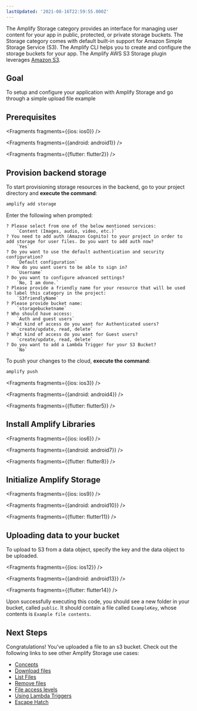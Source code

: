 ```yaml
---
lastUpdated: '2021-08-16T22:59:55.000Z'
---
```

The Amplify Storage category provides an interface for managing user content for your app in public, protected, or private storage buckets. The Storage category comes with default built-in support for Amazon Simple Storage Service (S3). The Amplify CLI helps you to create and configure the storage buckets for your app. The Amplify AWS S3 Storage plugin leverages [Amazon S3](https://aws.amazon.com/s3).

## Goal
To setup and configure your application with Amplify Storage and go through a simple upload file example

## Prerequisites


<Fragments fragments={{ios: ios0}} />


<Fragments fragments={{android: android1}} />


<Fragments fragments={{flutter: flutter2}} />

## Provision backend storage

To start provisioning storage resources in the backend, go to your project directory and **execute the command**:

```bash
amplify add storage
```

Enter the following when prompted:
```console
? Please select from one of the below mentioned services:
    `Content (Images, audio, video, etc.)`
? You need to add auth (Amazon Cognito) to your project in order to add storage for user files. Do you want to add auth now?
    `Yes`
? Do you want to use the default authentication and security configuration?
    `Default configuration`
? How do you want users to be able to sign in?
    `Username`
? Do you want to configure advanced settings?
    `No, I am done.`
? Please provide a friendly name for your resource that will be used to label this category in the project:
    `S3friendlyName`
? Please provide bucket name:
    `storagebucketname`
? Who should have access:
    `Auth and guest users`
? What kind of access do you want for Authenticated users?
    `create/update, read, delete`
? What kind of access do you want for Guest users?
    `create/update, read, delete`
? Do you want to add a Lambda Trigger for your S3 Bucket?
    `No`
```

To push your changes to the cloud, **execute the command**:

```bash
amplify push
```


<Fragments fragments={{ios: ios3}} />


<Fragments fragments={{android: android4}} />


<Fragments fragments={{flutter: flutter5}} />

## Install Amplify Libraries


<Fragments fragments={{ios: ios6}} />


<Fragments fragments={{android: android7}} />


<Fragments fragments={{flutter: flutter8}} />

## Initialize Amplify Storage


<Fragments fragments={{ios: ios9}} />


<Fragments fragments={{android: android10}} />


<Fragments fragments={{flutter: flutter11}} />

## Uploading data to your bucket

To upload to S3 from a data object, specify the key and the data object to be uploaded.


<Fragments fragments={{ios: ios12}} />


<Fragments fragments={{android: android13}} />


<Fragments fragments={{flutter: flutter14}} />

Upon successfully executing this code, you should see a new folder in your bucket, called `public`. It should contain a file called `ExampleKey`, whose contents is `Example file contents`.

## Next Steps

Congratulations! You've uploaded a file to an s3 bucket.  Check out the following links to see other Amplify Storage use cases:

* [Concepts](/lib/storage/overview)
* [Download files](/lib/storage/download)
* [List Files](/lib/storage/list)
* [Remove files](/lib/storage/remove)
* [File access levels](/lib/storage/configureaccess)
* [Using Lambda Triggers](/lib/storage/triggers)
* [Escape Hatch](/lib/storage/escapehatch)
